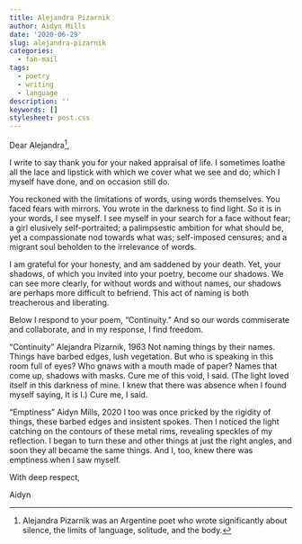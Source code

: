```yaml
---
title: Alejandra Pizarnik
author: Aidyn Mills
date: '2020-06-29'
slug: alejandra-pizarnik
categories:
  - fan-mail
tags:
  - poetry
  - writing
  - language
description: ''
keywords: []
stylesheet: post.css
---
```


Dear Alejandra^[Alejandra Pizarnik was an Argentine poet who wrote significantly about silence, the limits of language, solitude, and the body.],

I write to say thank you for your naked appraisal of life. I sometimes loathe all the lace and lipstick with which we cover what we see and do; which I myself have done, and on occasion still do. 

You reckoned with the limitations of words, using words themselves. You faced fears with mirrors. You wrote in the darkness to find light. So it is in your words, I see myself. I see myself in your search for a face without fear; a girl elusively self-portraited; a palimpsestic ambition for what should be, yet a compassionate nod towards what was; self-imposed censures; and a migrant soul beholden to the irrelevance of words. 

I am grateful for your honesty, and am saddened by your death. Yet, your shadows, of which you invited into your poetry, become our shadows. We can see more clearly, for without words and without names, our shadows are perhaps more difficult to befriend. This act of naming is both treacherous and liberating. 

Below I respond to your poem, “Continuity.” And so our words commiserate and collaborate, and in my response, I find freedom. 


“Continuity” Alejandra Pizarnik, 1963
Not naming things by their names. Things have barbed edges, lush vegetation. But who is speaking in this room full of eyes? Who gnaws with a mouth made of paper? Names that come up, shadows with masks. Cure me of this void, I said. (The light loved itself in this darkness of mine. I knew that there was absence when I found myself saying, It is I.) Cure me, I said.


“Emptiness” Aidyn Mills, 2020
I too was once pricked by the rigidity of things, these barbed edges and insistent spokes. Then I noticed the light catching on the contours of these metal rims, revealing speckles of my reflection. I began to turn these and other things at just the right angles, and soon they all became the same things. And I, too, knew there was emptiness when I saw myself.


With deep respect,

Aidyn



